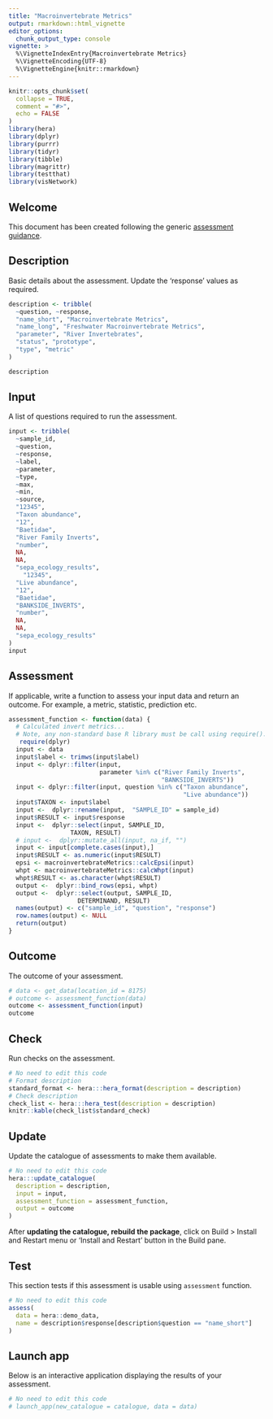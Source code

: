```yaml
---
title: "Macroinvertebrate Metrics"
output: rmarkdown::html_vignette
editor_options: 
  chunk_output_type: console
vignette: >
  %\VignetteIndexEntry{Macroinvertebrate Metrics}
  %\VignetteEncoding{UTF-8}  
  %\VignetteEngine{knitr::rmarkdown}
---
```


```r
knitr::opts_chunk$set(
  collapse = TRUE,
  comment = "#>",
  echo = FALSE
)
library(hera)
library(dplyr)
library(purrr)
library(tidyr)
library(tibble)
library(magrittr)
library(testthat)
library(visNetwork)
```

## Welcome

This document has been created following the generic [assessment guidance](https://ecodata1.github.io/hera/articles/development_guide.html).

<!-- Create a new regulatory assessment by updating the code info below, for guidance see https://ecodata1.github.io/hera/articles/development_guide.html  -->

## Description

Basic details about the assessment. Update the 'response' values as required.

```r

description <- tribble(
  ~question, ~response,
  "name_short", "Macroinvertebrate Metrics",
  "name_long", "Freshwater Macroinvertebrate Metrics",
  "parameter", "River Invertebrates",
  "status", "prototype",
  "type", "metric"
)

description
```

## Input

A list of questions required to run the assessment.

```r

input <- tribble(
  ~sample_id,
  ~question,
  ~response,
  ~label,
  ~parameter,
  ~type,
  ~max,
  ~min,
  ~source,
  "12345",
  "Taxon abundance",
  "12",
  "Baetidae",
  "River Family Inverts",
  "number",
  NA,
  NA,
  "sepa_ecology_results",
    "12345",
  "Live abundance",
  "12",
  "Baetidae",
  "BANKSIDE_INVERTS",
  "number",
  NA,
  NA,
  "sepa_ecology_results"
)
input
```

## Assessment

If applicable, write a function to assess your input data and return an outcome. For example, a metric, statistic, prediction etc.

```r

assessment_function <- function(data) {
  # Calculated invert metrics...
  # Note, any non-standard base R library must be call using require().
   require(dplyr)
  input <- data
  input$label <- trimws(input$label)
  input <- dplyr::filter(input, 
                         parameter %in% c("River Family Inverts",
                                          "BANKSIDE_INVERTS"))
  input <- dplyr::filter(input, question %in% c("Taxon abundance",
                                                "Live abundance")) 
  input$TAXON <- input$label 
  input <-  dplyr::rename(input,  "SAMPLE_ID" = sample_id)
  input$RESULT <- input$response
  input <-  dplyr::select(input, SAMPLE_ID,
                 TAXON, RESULT)
  # input <-  dplyr::mutate_all(input, na_if, "")
  input <- input[complete.cases(input),]
  input$RESULT <- as.numeric(input$RESULT)
  epsi <- macroinvertebrateMetrics::calcEpsi(input)
  whpt <- macroinvertebrateMetrics::calcWhpt(input)
  whpt$RESULT <- as.character(whpt$RESULT)
  output <-  dplyr::bind_rows(epsi, whpt)
  output <-  dplyr::select(output, SAMPLE_ID,
                   DETERMINAND, RESULT)
  names(output) <- c("sample_id", "question", "response")
  row.names(output) <- NULL
  return(output)
}
```

## Outcome

The outcome of your assessment.

```r
# data <- get_data(location_id = 8175)
# outcome <- assessment_function(data)
outcome <- assessment_function(input)
outcome
```

## Check

Run checks on the assessment.

```r
# No need to edit this code
# Format description
standard_format <- hera:::hera_format(description = description) 
# Check description
check_list <- hera:::hera_test(description = description)
knitr::kable(check_list$standard_check)
```

## Update

Update the catalogue of assessments to make them available.

```r
# No need to edit this code
hera:::update_catalogue(
  description = description,
  input = input,
  assessment_function = assessment_function,
  output = outcome
)
```

After **updating the catalogue, rebuild the package**, click on Build > Install and Restart menu or 'Install and Restart' button in the Build pane.

## Test

This section tests if this assessment is usable using `assessment` function.

```r
# No need to edit this code
assess(
  data = hera::demo_data,
  name = description$response[description$question == "name_short"]
)
```

## Launch app

Below is an interactive application displaying the results of your assessment.

```r
# No need to edit this code
# launch_app(new_catalogue = catalogue, data = data)
```
